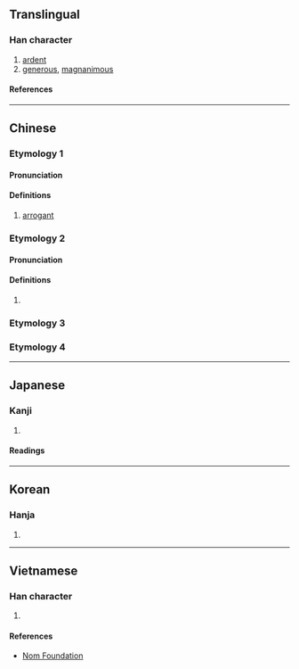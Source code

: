 {{character info}}
==Translingual==

===Han character===
{{Han char|rn=61|rad=心|as=04|sn=7|four=|canj=PYHN|ids=⿰忄亢}}

# [[ardent]]
# [[generous]], [[magnanimous]]

====References====
{{Han ref|kx=0378.320|dkj=10403|dj=0707.030|hdz=42278.060|uh=5FFC}}

----

==Chinese==
{{zh-forms}}

===Etymology 1===

====Pronunciation====
{{zh-pron
|m=hàng
|cat=a
}}

====Definitions====
{{zh-hanzi}}

# [[arrogant]]

===Etymology 2===

====Pronunciation====
{{zh-pron
|m=hāng
|mc=1
|cat=a
}}

====Definitions====
{{zh-hanzi}}

# {{zh-only|咉忼}}

===Etymology 3===
{{zh-see|慷|ssv}}

===Etymology 4===
{{zh-see|亢|v}}

----

==Japanese==

===Kanji===
{{ja-kanji|grade=|rs=心04}}

# {{rfdef|ja|sort=心04}}

====Readings====
{{ja-readings
|on=こう, ほう, ひょう
|kun=なげく, あなどる
}}

----

==Korean==

===Hanja===
{{ko-hanja|강}}

# {{rfdef|ko|sort=心04}}

----

==Vietnamese==

===Han character===
{{vi-readings|rs=心04|reading=[[khảng]]}}

# {{rfdef|vi|sort=心04}}

====References====
* [http://nomfoundation.org/common/nom_details.php?codepoint=5ffc Nom Foundation]